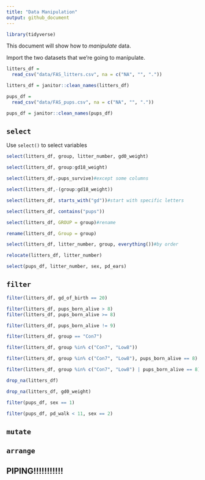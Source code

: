 ```yaml
---
title: "Data Manipulation"
output: github_document
---
```


```r
library(tidyverse)
```



This document will show how to *manipulate* data.

Import the two datasets that we're going to manipulate.

```r
litters_df = 
  read_csv("data/FAS_litters.csv", na = c("NA", "", "."))

litters_df = janitor::clean_names(litters_df)

pups_df = 
  read_csv("data/FAS_pups.csv", na = c("NA", "", "."))

pups_df = janitor::clean_names(pups_df)

```

## `select`

Use `select()` to select variables

```r
select(litters_df, group, litter_number, gd0_weight)
```

```r
select(litters_df, group:gd18_weight)
```

```r
select(litters_df,-pups_survive)#except some columns
```

```r
select(litters_df,-(group:gd18_weight))
```

```r
select(litters_df, starts_with("gd"))#start with specific letters

select(litters_df, contains("pups"))
```

```r
select(litters_df, GROUP = group)#rename

rename(litters_df, Group = group)

select(litters_df, litter_number, group, everything())#by order

relocate(litters_df, litter_number)

```

```r
select(pups_df, litter_number, sex, pd_ears)
```


## `filter`

```r
filter(litters_df, gd_of_birth == 20)
```

```r
filter(litters_df, pups_born_alive > 8)
filter(litters_df, pups_born_alive >= 8)
```

```r
filter(litters_df, pups_born_alive != 9)
```

```r
filter(litters_df, group == "Con7")

filter(litters_df, group %in% c("Con7", "Low8")) 
```

```r
filter(litters_df, group %in% c("Con7", "Low8"), pups_born_alive == 8) 

filter(litters_df, group %in% c("Con7", "Low8") | pups_born_alive == 8) #or
```

```r
drop_na(litters_df)

drop_na(litters_df, gd0_weight)
```

```r
filter(pups_df, sex == 1)

filter(pups_df, pd_walk < 11, sex == 2)
```


## `mutate`


## `arrange`


## PIPING!!!!!!!!!!!
